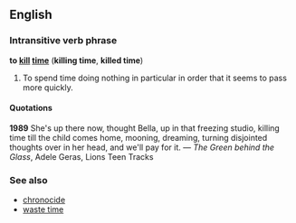 ==English==
===Intransitive verb phrase===
'''to [[kill]] [[time]]''' ('''killing time''', '''killed time''')

#To spend time doing nothing in particular in order that it seems to pass more quickly.

====Quotations====
'''1989''' She's up there now, thought Bella, up in that freezing studio, killing time till the child comes home, mooning, dreaming, turning disjointed thoughts over in her head, and we'll pay for it. &mdash; ''The Green behind the Glass'', Adele Geras, Lions Teen Tracks

===See also===
*[[chronocide]]
*[[waste time]]<!--not quite the same thing-->